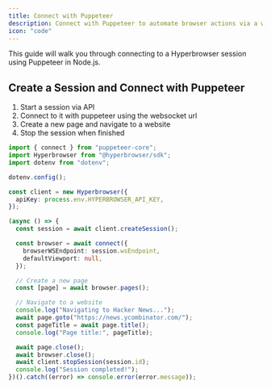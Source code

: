 ```yaml
---
title: Connect with Puppeteer
description: Connect with Puppeteer to automate browser actions via a websocket connection
icon: "code"
---
```


This guide will walk you through connecting to a Hyperbrowser session using Puppeteer in Node.js.

## Create a Session and Connect with Puppeteer

1. Start a session via API
2. Connect to it with puppeteer using the websocket url
3. Create a new page and navigate to a website
4. Stop the session when finished

```typescript
import { connect } from "puppeteer-core";
import Hyperbrowser from "@hyperbrowser/sdk";
import dotenv from "dotenv";

dotenv.config();

const client = new Hyperbrowser({
  apiKey: process.env.HYPERBROWSER_API_KEY,
});

(async () => {
  const session = await client.createSession();

  const browser = await connect({
    browserWSEndpoint: session.wsEndpoint,
    defaultViewport: null,
  });

  // Create a new page
  const [page] = await browser.pages();

  // Navigate to a website
  console.log("Navigating to Hacker News...");
  await page.goto("https://news.ycombinator.com/");
  const pageTitle = await page.title();
  console.log("Page title:", pageTitle);

  await page.close();
  await browser.close();
  await client.stopSession(session.id);
  console.log("Session completed!");
})().catch((error) => console.error(error.message));
```
